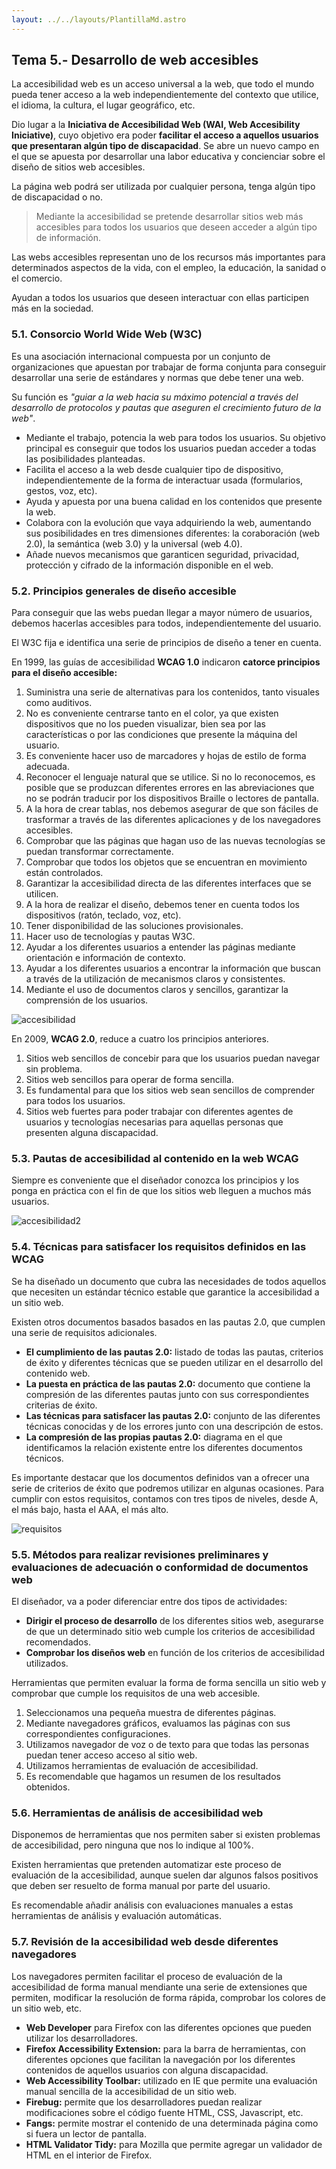 ```yaml
---
layout: ../../layouts/PlantillaMd.astro
---
```



<EtiquetaPost curso = "DAW" asignatura = "Desarrollo de Interfaces Web"/>

## Tema 5.- Desarrollo de web accesibles

La accesibilidad web es un acceso universal a la web, que todo el mundo pueda tener acceso a la web independientemente del contexto que utilice, el idioma, la cultura, el lugar geográfico, etc.

Dio lugar a la **Iniciativa de Accesibilidad Web (WAI, Web Accesibility Iniciative)**, cuyo objetivo era poder **facilitar el acceso a aquellos usuarios que presentaran algún tipo de discapacidad**. Se abre un nuevo campo en el que se apuesta por desarrollar una labor educativa y concienciar sobre el diseño de sitios web accesibles.

La página web podrá ser utilizada por cualquier persona, tenga algún tipo de discapacidad o no.

> Mediante la accesibilidad se pretende desarrollar sitios web más accesibles para todos los usuarios que deseen acceder a algún tipo de información.

Las webs accesibles representan uno de los recursos más importantes para determinados aspectos de la vida, con el empleo, la educación, la sanidad o el comercio.

Ayudan a todos los usuarios que deseen interactuar con ellas participen más en la sociedad.

### 5.1. Consorcio World Wide Web (W3C)

Es una asociación internacional compuesta por un conjunto de organizaciones que apuestan por trabajar de forma conjunta para conseguir desarrollar una serie de estándares y normas que debe tener una web.

Su función es _"guiar a la web hacia su máximo potencial a través del desarrollo de protocolos y pautas que aseguren el crecimiento futuro de la web"_.

+ Mediante el trabajo, potencia la web para todos los usuarios. Su objetivo principal es conseguir que todos los usuarios puedan acceder a todas las posibilidades planteadas.
+ Facilita el acceso a la web desde cualquier tipo de dispositivo, independientemente de la forma de interactuar usada (formularios, gestos, voz, etc).
+ Ayuda y apuesta por una buena calidad en los contenidos que presente la web.
+ Colabora con la evolución que vaya adquiriendo la web, aumentando sus posibilidades en tres dimensiones diferentes: la coraboración (web 2.0), la semántica (web 3.0) y la universal (web 4.0).
+ Añade nuevos mecanismos que garanticen seguridad, privacidad, protección y cifrado de la información disponible en el web.

### 5.2. Principios generales de diseño accesible

Para conseguir que las webs puedan llegar a mayor número de usuarios, debemos hacerlas accesibles para todos, independientemente del usuario.

El W3C fija e identifica una serie de principios de diseño a tener en cuenta.

En 1999, las guías de accesibilidad **WCAG 1.0** indicaron **catorce principios para el diseño accesible:**

1. Suministra una serie de alternativas para los contenidos, tanto visuales como auditivos.
2. No es conveniente centrarse tanto en el color, ya que existen dispositivos que no los pueden visualizar, bien sea por las características o por las condiciones que presente la máquina del usuario.
3. Es conveniente hacer uso de marcadores y hojas de estilo de forma adecuada.
4. Reconocer el lenguaje natural que se utilice. Si no lo reconocemos, es posible que se produzcan diferentes errores en las abreviaciones que no se podrán traducir por los dispositivos Braille o lectores de pantalla.
5. A la hora de crear tablas, nos debemos asegurar de que son fáciles de trasformar a través de las diferentes aplicaciones y de los navegadores accesibles.
6. Comprobar que las páginas que hagan uso de las nuevas tecnologías se puedan transformar correctamente.
7. Comprobar que todos los objetos que se encuentran en movimiento están controlados.
8. Garantizar la accesibilidad directa de las diferentes interfaces que se utilicen.
9. A la hora de realizar el diseño, debemos tener en cuenta todos los dispositivos (ratón, teclado, voz, etc).
10. Tener disponibilidad de las soluciones provisionales.
11. Hacer uso de tecnologías y pautas W3C.
12. Ayudar a los diferentes usuarios a entender las páginas mediante orientación e información de contexto.
13. Ayudar a los diferentes usuarios a encontrar la información que buscan a través de la utilización de mecanismos claros y consistentes.
14. Mediante el uso de documentos claros y sencillos, garantizar la comprensión de los usuarios.

![accesibilidad](/src/assets/accesibilidad.PNG "accesibilidad")

En 2009, **WCAG 2.0**, reduce a cuatro los principios anteriores.

1. Sitios web sencillos de concebir para que los usuarios puedan navegar sin problema.
2. Sitios web sencillos para operar de forma sencilla.
3. Es fundamental para que los sitios web sean sencillos de comprender para todos los usuarios.
4. Sitios web fuertes para poder trabajar con diferentes agentes de usuarios y tecnologías necesarias para aquellas personas que presenten alguna discapacidad.

### 5.3. Pautas de accesibilidad al contenido en la web WCAG

Siempre es conveniente que el diseñador conozca los principios y los ponga en práctica con el fin de que los sitios web lleguen a muchos más usuarios.

![accesibilidad2](/src/assets/accesibilidad2.PNG "accesibilidad2")

### 5.4. Técnicas para satisfacer los requisitos definidos en las WCAG

Se ha diseñado un documento que cubra las necesidades de todos aquellos que necesiten un estándar técnico estable que garantice la accesibilidad a un sitio web.

Existen otros documentos basados basados en las pautas 2.0, que cumplen una serie de requisitos adicionales.
+ **El cumplimiento de las pautas 2.0:** listado de todas las pautas, criterios de éxito y diferentes técnicas que se pueden utilizar en el desarrollo del contenido web.
+ **La puesta en práctica de las pautas 2.0:** documento que contiene la compresión de las diferentes pautas junto con sus correspondientes criterias de éxito.
+ **Las técnicas para satisfacer las pautas 2.0:** conjunto de las diferentes técnicas conocidas y de los errores junto con una descripción de estos.
+ **La compresión de las propias pautas 2.0:** diagrama en el que identificamos la relación existente entre los diferentes documentos técnicos.

Es importante destacar que los documentos definidos van a ofrecer una serie de criterios de éxito que podremos utilizar en algunas ocasiones. Para cumplir con estos requisitos, contamos con tres tipos de niveles, desde A, el más bajo, hasta el AAA, el más alto.

![requisitos](/src/assets/requisitosWCAG.PNG "requisitosWCAG")

### 5.5. Métodos para realizar revisiones preliminares y evaluaciones de adecuación o conformidad de documentos web

El diseñador, va a poder diferenciar entre dos tipos de actividades:

+ **Dirigir el proceso de desarrollo** de los diferentes sitios web, asegurarse de que un determinado sitio web cumple los criterios de accesibilidad recomendados.
+ **Comprobar los diseños web** en función de los criterios de accesibilidad utilizados.

Herramientas que permiten evaluar la forma de forma sencilla un sitio web y comprobar que cumple los requisitos de una web accesible.

1. Seleccionamos una pequeña muestra de diferentes páginas.
2. Mediante navegadores gráficos, evaluamos las páginas con sus correspondientes configuraciones.
3. Utilizamos navegador de voz o de texto para que todas las personas puedan tener acceso acceso al sitio web.
4. Utilizamos herramientas de evaluación de accesibilidad.
5. Es recomendable que hagamos un resumen de los resultados obtenidos.

### 5.6. Herramientas de análisis de accesibilidad web

Disponemos de herramientas que nos permiten saber si existen problemas de accesibilidad, pero ninguna que nos lo indique al 100%.

Existen herramientas que pretenden automatizar este proceso de evaluación de la accesibilidad, aunque suelen dar algunos falsos positivos que deben ser resuelto de forma manual por parte del usuario.

Es recomendable añadir análisis con evaluaciones manuales a estas herramientas de análisis y evaluación automáticas.

### 5.7. Revisión de la accesibilidad web desde diferentes navegadores

Los navegadores permiten facilitar el proceso de evaluación de la accesibilidad de forma manual mendiante una serie de extensiones que permiten, modificar la resolución de forma rápida, comprobar los colores de un sitio web, etc.

+ **Web Developer** para Firefox con las diferentes opciones que pueden utilizar los desarrolladores.
+ **Firefox Accessibility Extension:** para la barra de herramientas, con diferentes opciones que facilitan la navegación por los diferentes contenidos de aquellos usuarios con alguna discapacidad.
+ **Web Accessibility Toolbar:** utilizado en IE que permite una evaluación manual sencilla de la accesibilidad de un sitio web.
+ **Firebug:** permite que los desarrolladores puedan realizar modificaciones sobre el código fuente HTML, CSS, Javascript, etc.
+ **Fangs:** permite mostrar el contenido de una determinada página como si fuera un lector de pantalla.
+ **HTML Validator Tidy:** para Mozilla que permite agregar un validador de HTML en el interior de Firefox.